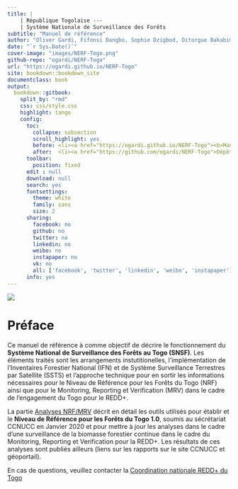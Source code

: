 ```yaml
---
title: |
    | République Togolaise ---
    | Système Nationale de Surveillance des Forêts
subtitle: "Manuel de référence"
author: "Oliver Gardi, Fifonsi Dangbo, Sophie Dzigbod, Ditorgue Bakabima"
date: "`r Sys.Date()`"
cover-image: "images/NERF-Togo.png"
github-repo: "ogardi/NERF-Togo"
url: "https://ogardi.github.io/NERF-Togo"
site: bookdown::bookdown_site
documentclass: book
output:
  bookdown::gitbook:
    split_by: "rmd"
    css: css/style.css
    highlight: tango
    config:
      toc:
        collapse: subsection
        scroll_highlight: yes
        before: <li><a href="https://ogardi.github.io/NERF-Togo"><b>Manuel SNSF Togo</b><br>v 1.0 / en développement</a></li>
        after:  <li><a href="https://github.com/ogardi/NERF-Togo">Dépôt du code sur GitHub</a></li>
      toolbar:
        position: fixed
      edit : null
      download: null
      search: yes
      fontsettings:
        theme: white
        family: sans
        size: 2
      sharing:
        facebook: no
        github: no
        twitter: no
        linkedin: no
        weibo: no
        instapaper: no
        vk: no
        all: ['facebook', 'twitter', 'linkedin', 'weibo', 'instapaper']
      info: yes
---
```


![](images/NERF-Togo.png)

# Préface {-}

Ce manuel de référence à comme objectif de décrire le fonctionnement du **Système National de Surveillance des Forêts au Togo (SNSF)**. Les éléments traités sont les arrangements instutitionelles, l'implémentation de l'Inventaires Forestier National (IFN) et de Système Surveillance Terrestres par Satellite (SSTS) et l'approche technique pour en sortir les informations nécessaires pour le Niveau de Référence pour les Forêts du Togo (NRF) ainsi que pour le Monitoring, Reporting et Verification (MRV) dans le cadre de l'engagement du Togo pour le REDD+.

La partie [Analyses NRF/MRV](#NRF-MRV) décrit en détail les outils utilisés pour établir et le **Niveau de Référence pour les Forêts du Togo 1.0**, soumis au sécrétariat CCNUCC en Janvier 2020 et pour mettre à jour les analyses dans le cadre d'une surveillance de la biomasse forestier continue dans le cadre du Monitoring, Reporting et Verification pour la REDD+. Les résultats de ces analyses sont publiés ailleurs (liens sur les rapports sur le site CCNUCC et géoportail).

En cas de questions, veuillez contacter la [Coordination nationale REDD+ du Togo](http://www.reddtogo.tg/index.php/contacts)
